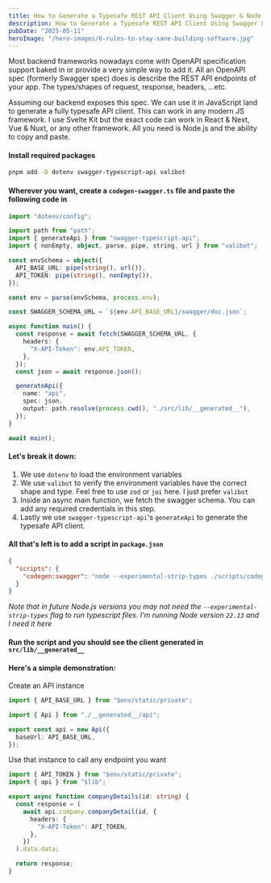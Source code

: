 ```yaml
---
title: How to Generate a Typesafe REST API Client Using Swagger & Node.js
description: How to Generate a Typesafe REST API Client Using Swagger & Node.js
pubDate: "2025-05-11"
heroImage: "/hero-images/6-rules-to-stay-sane-building-software.jpg"
---
```


Most backend frameworks nowadays come with OpenAPI specification support baked in or provide a very simple way to add it. All an OpenAPI spec (formerly Swagger spec) does is describe the REST API endpoints of your app. The types/shapes of request, response, headers, ...etc.

Assuming our backend exposes this spec. We can use it in JavaScript land to generate a fully typesafe API client. This can work in any modern JS framework. I use Svelte Kit but the exact code can work in React & Next, Vue & Nuxt, or any other framework. All you need is Node.js and the ability to copy and paste.

#### Install required packages

```bash
pnpm add -D dotenv swagger-typescript-api valibot
```

#### Wherever you want, create a `codegen-swagger.ts` file and paste the following code in

```typescript
import "dotenv/config";

import path from "path";
import { generateApi } from "swagger-typescript-api";
import { nonEmpty, object, parse, pipe, string, url } from "valibot";

const envSchema = object({
  API_BASE_URL: pipe(string(), url()),
  API_TOKEN: pipe(string(), nonEmpty()),
});

const env = parse(envSchema, process.env);

const SWAGGER_SCHEMA_URL = `${env.API_BASE_URL}/swagger/doc.json`;

async function main() {
  const response = await fetch(SWAGGER_SCHEMA_URL, {
    headers: {
      "X-API-Token": env.API_TOKEN,
    },
  });
  const json = await response.json();

  generateApi({
    name: "api",
    spec: json,
    output: path.resolve(process.cwd(), "./src/lib/__generated__"),
  });
}

await main();
```

#### Let's break it down:

1. We use `dotenv` to load the environment variables
2. We use `valibot` to verify the environment variables have the correct shape and type. Feel free to use `zod` or `joi` here. I just prefer `valibot`
3. Inside an async main function, we fetch the swagger schema. You can add any required credentials in this step.
4. Lastly we use `swagger-typescript-api`'s `generateApi` to generate the typesafe API client.

#### All that's left is to add a script in `package.json`

```json
{
  "scripts": {
    "codegen:swagger": "node --experimental-strip-types ./scripts/codegen-swagger.ts"
  }
}
```

_Note that in future Node.js versions you may not need the `--experimental-strip-types` flag to run typescript files. I'm running Node version `22.13` and I need it here_

#### Run the script and you should see the client generated in `src/lib/__generated__`

#### Here's a simple demonstration:

Create an API instance

```typescript
import { API_BASE_URL } from "$env/static/private";

import { Api } from "./__generated__/api";

export const api = new Api({
  baseUrl: API_BASE_URL,
});
```

Use that instance to call any endpoint you want

```typescript
import { API_TOKEN } from "$env/static/private";
import { api } from "$lib";

export async function companyDetails(id: string) {
  const response = (
    await api.company.companyDetail(id, {
      headers: {
        "X-API-Token": API_TOKEN,
      },
    })
  ).data.data;

  return response;
}
```
